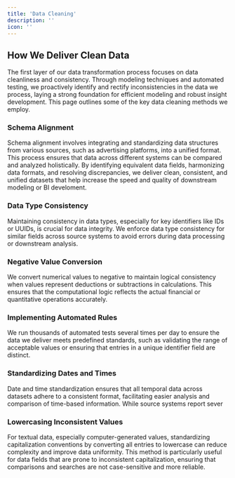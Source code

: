 ```yaml
---
title: 'Data Cleaning'
description: ''
icon: ''
---
```


## How We Deliver Clean Data
The first layer of our data transformation process focuses on data cleanliness and consistency. 
Through modeling techniques and automated testing, we proactively identify and rectify inconsistencies in the data we process, 
laying a strong foundation for efficient modeling and robust insight development. This page outlines some of the key data cleaning 
methods we employ.

### Schema Alignment
Schema alignment involves integrating and standardizing data structures from various sources, such as advertising platforms, 
into a unified format. This process ensures that data across different systems can be compared and analyzed holistically. 
By identifying equivalent data fields, harmonizing data formats, and resolving discrepancies, we deliver clean, consistent, and unified 
datasets that help increase the speed and quality of downstream modeling or BI develoment.

### Data Type Consistency
Maintaining consistency in data types, especially for key identifiers like IDs or UUIDs, is crucial for data integrity. 
We enforce data type consistency for similar fields across source systems to avoid errors during data processing or downstream analysis.

### Negative Value Conversion
We convert numerical values to negative to maintain logical consistency when values represent deductions or
subtractions in calculations. This ensures that the computational logic reflects the actual financial or quantitative operations accurately.

### Implementing Automated Rules
We run thousands of automated tests several times per day to ensure the data we deliver meets predefined standards, such as validating the range of acceptable 
values or ensuring that entries in a unique identifier field are distinct.

### Standardizing Dates and Times
Date and time standardization ensures that all temporal data across datasets adhere to a consistent format, facilitating easier analysis and 
comparison of time-based information. While source systems report sever

### Lowercasing Inconsistent Values
For textual data, especially computer-generated values, standardizing capitalization conventions by converting all entries to lowercase can 
reduce complexity and improve data uniformity. This method is particularly useful for data fields that are prone to inconsistent capitalization, 
ensuring that comparisons and searches are not case-sensitive and more reliable.